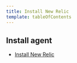 ```yaml
---
title: Install New Relic
template: tableOfContents
---
```


## Install agent

* [Install New Relic](/docs/accounts-partnerships/install-new-relic/install-agent/install-agent)
